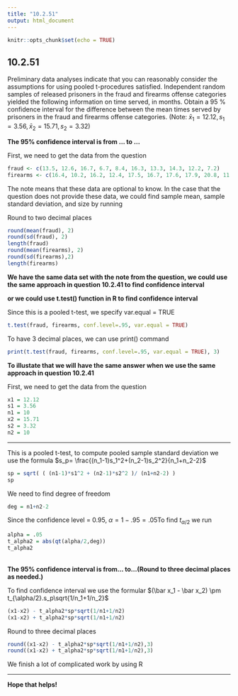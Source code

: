```yaml
---
title: "10.2.51"
output: html_document
---
```


```r
knitr::opts_chunk$set(echo = TRUE)
```

## 10.2.51

Preliminary data analyses indicate that you can reasonably consider the assumptions for using pooled​ t-procedures satisfied. Independent random samples of released prisoners in the fraud and firearms offense categories yielded the following information on time​ served, in months. Obtain a 95 %
confidence interval for the difference between the mean times served by prisoners in the fraud and firearms offense categories.
(Note: $\bar x_1=12.12, s_1=3.56, \bar x_2=15.71, s_2=3.32$)
<br/>

**The 95% confidence interval is from ... to ...**

First, we need to get the data from the question
```r
fraud <- c(13.5, 12.6, 16.7, 6.7, 8.4, 16.3, 13.3, 14.3, 12.2, 7.2)
firearms <- c(16.4, 10.2, 16.2, 12.4, 17.5, 16.7, 17.6, 17.9, 20.8, 11.4)
```

The note means that these data are optional to know. In the case that the question does not provide these data, we could find sample mean, sample standard deviation, and size by running

Round to two decimal places
```r
round(mean(fraud), 2)
round(sd(fraud), 2)
length(fraud)
round(mean(firearms), 2)
round(sd(firearms),2)
length(firearms)
```

**We have the same data set with the note from the question, we could use the same approach in question 10.2.41 to find confidence interval **

**or we could use t.test() function in R to find confidence interval**

Since this is a pooled t-test, we specify var.equal = TRUE
```r
t.test(fraud, firearms, conf.level=.95, var.equal = TRUE)
```
To have 3 decimal places, we can use print() command
```r
print(t.test(fraud, firearms, conf.level=.95, var.equal = TRUE), 3)
```

**To illustate that we will have the same answer when we use the same approach in question 10.2.41**

First, we need to get the data from the question
```r
x1 = 12.12
s1 = 3.56
n1 = 10
x2 = 15.71
s2 = 3.32
n2 = 10
```
<hr />
This is a pooled t-test, to compute pooled sample standard deviation we use the formula 
$s_p= \frac{(n_1-1)s_1^2+(n_2-1)s_2^2}{n_1+n_2-2}$
```r
sp = sqrt( ( (n1-1)*s1^2 + (n2-1)*s2^2 )/ (n1+n2-2) )
sp
```

We need to find degree of freedom
```r
deg = n1+n2-2
```
Since the confidence level = 0.95, $\alpha = 1-.95=.05$To find $t_{\alpha/2}$ we run
```r
alpha = .05
t_alpha2 = abs(qt(alpha/2,deg))
t_alpha2
```

<br/>
**The 95% confidence interval is from... to...​(Round to three decimal places as​ needed.)**

To find confidence interval we use the formular $(\bar x_1 - \bar x_2) \pm t_{\alpha/2}.s_p\sqrt{1/n_1+1/n_2}$

```r
(x1-x2) - t_alpha2*sp*sqrt(1/n1+1/n2)
(x1-x2) + t_alpha2*sp*sqrt(1/n1+1/n2)
```
Round to three decimal places
```r
round((x1-x2) - t_alpha2*sp*sqrt(1/n1+1/n2),3)
round((x1-x2) + t_alpha2*sp*sqrt(1/n1+1/n2),3)
```
We finish a lot of complicated work by using R
<hr />
**Hope that helps!**